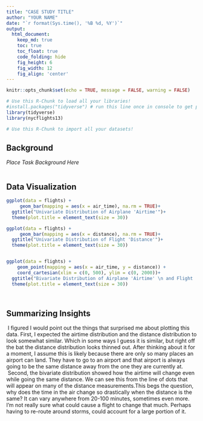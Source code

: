 ```yaml
---
title: "CASE STUDY TITLE"
author: "YOUR NAME"
date: "`r format(Sys.time(), '%B %d, %Y')`"
output:
  html_document:  
    keep_md: true
    toc: true
    toc_float: true
    code_folding: hide
    fig_height: 6
    fig_width: 12
    fig_align: 'center'
---
```


```r
knitr::opts_chunk$set(echo = TRUE, message = FALSE, warning = FALSE)
```

```r
# Use this R-Chunk to load all your libraries!
#install.packages("tidyverse") # run this line once in console to get package
library(tidyverse)
library(nycflights13)

```

```r
# Use this R-Chunk to import all your datasets!

```

## Background

_Place Task Background Here_



```r


```

## Data Visualization

```r


ggplot(data = flights) +
     geom_bar(mapping = aes(x = air_time), na.rm = TRUE)+
  ggtitle("Univariate Distribution of Airplane 'Airtime'")+
  theme(plot.title = element_text(size = 30))

ggplot(data = flights) +
     geom_bar(mapping = aes(x = distance), na.rm = TRUE)+
  ggtitle("Univariate Distribution of Flight 'Distance'")+
  theme(plot.title = element_text(size = 30))


ggplot(data = flights) +
    geom_point(mapping = aes(x = air_time, y = distance)) +
    coord_cartesian(xlim = c(0, 500), ylim = c(0, 2000))+
  ggtitle("Bivariate Distribution of Airplane 'Airtime' \n and Flight 'Distance'")+
  theme(plot.title = element_text(size = 30))




```

## Summarizing Insights 

|  I figured I would point out the things that surprised me about plotting this data. First, I expected the airtime distribution and the distance distribution to look somewhat similar. Which in some ways I guess it is similar, but right off the bat the distance distribution looks thinned out. After thinking about it for a moment, I assume this is likely because there are only so many places an airport can land. They have to go to an airport and that airport is always going to be the same distance away from the one they are currently at. 
|  Second, the bivariate distribution showed how the airtime will change even while going the same distance. We can see this from the line of dots that will appear on many of the distance measurements.This begs the question, why does the time in the air change so drastically when the distance is the same? It can vary anywhere from 20-100 minutes, sometimes even more. I'm not really sure what could cause a flight to change that much. Perhaps having to re-route around storms, could account for a large portion of it.     
